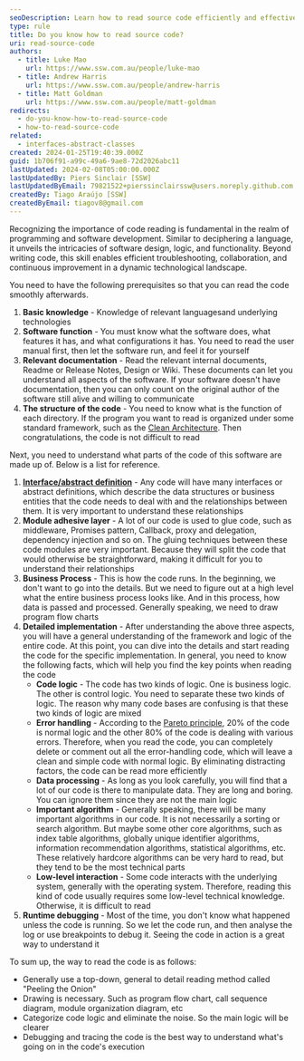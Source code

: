 ```yaml
---
seoDescription: Learn how to read source code efficiently and effectively with a top-down approach, understanding software structure, documentation, and coding conventions, while eliminating noise and focusing on main logic.
type: rule
title: Do you know how to read source code?
uri: read-source-code
authors:
  - title: Luke Mao
    url: https://www.ssw.com.au/people/luke-mao
  - title: Andrew Harris
    url: https://www.ssw.com.au/people/andrew-harris
  - title: Matt Goldman
    url: https://www.ssw.com.au/people/matt-goldman
redirects:
  - do-you-know-how-to-read-source-code
  - how-to-read-source-code
related:
  - interfaces-abstract-classes
created: 2024-01-25T19:40:39.000Z
guid: 1b706f91-a99c-49a6-9ae8-72d2026abc11
lastUpdated: 2024-02-08T05:00:00.000Z
lastUpdatedBy: Piers Sinclair [SSW]
lastUpdatedByEmail: 79821522+pierssinclairssw@users.noreply.github.com
createdBy: Tiago Araújo [SSW]
createdByEmail: tiagov8@gmail.com
---
```


Recognizing the importance of code reading is fundamental in the realm of programming and software development. Similar to deciphering a language, it unveils the intricacies of software design, logic, and functionality. Beyond writing code, this skill enables efficient troubleshooting, collaboration, and continuous improvement in a dynamic technological landscape.

You need to have the following prerequisites so that you can read the code smoothly afterwards.

1. **Basic knowledge** - Knowledge of relevant languages ​​and underlying technologies
2. **Software function** - You must know what the software does, what features it has, and what configurations it has. You need to read the user manual first, then let the software run, and feel it for yourself
3. **Relevant documentation** - Read the relevant internal documents, Readme or Release Notes, Design or Wiki. These documents can let you understand all aspects of the software. If your software doesn't have documentation, then you can only count on the original author of the software still alive and willing to communicate
4. **The structure of the code** - You need to know what is the function of each directory. If the program you want to read is organized under some standard framework, such as the [Clean Architecture](https://github.com/jasontaylordev/CleanArchitecture). Then congratulations, the code is not difficult to read

Next, you need to understand what parts of the code of this software are made up of. Below is a list for reference.

1. **[Interface/abstract definition](/interfaces-abstract-classes)** - Any code will have many interfaces or abstract definitions, which describe the data structures or business entities that the code needs to deal with and the relationships between them. It is very important to understand these relationships
2. **Module adhesive layer** - A lot of our code is used to glue code, such as middleware, Promises pattern, Callback, proxy and delegation, dependency injection and so on. The gluing techniques between these code modules are very important. Because they will split the code that would otherwise be straightforward, making it difficult for you to understand their relationships
3. **Business Process** - This is how the code runs. In the beginning, we don't want to go into the details. But we need to figure out at a high level what the entire business process looks like. And in this process, how data is passed and processed. Generally speaking, we need to draw program flow charts
4. **Detailed implementation** - After understanding the above three aspects, you will have a general understanding of the framework and logic of the entire code. At this point, you can dive into the details and start reading the code for the specific implementation. In general, you need to know the following facts, which will help you find the key points when reading the code
   - **Code logic** - The code has two kinds of logic. One is business logic. The other is control logic. You need to separate these two kinds of logic. The reason why many code bases are confusing is that these two kinds of logic are mixed
   - **Error handling** - According to the [Pareto principle](https://en.wikipedia.org/wiki/Pareto_principle), 20% of the code is normal logic and the other 80% of the code is dealing with various errors. Therefore, when you read the code, you can completely delete or comment out all the error-handling code, which will leave a clean and simple code with normal logic. By eliminating distracting factors, the code can be read more efficiently
   - **Data processing** - As long as you look carefully, you will find that a lot of our code is there to manipulate data. They are long and boring. You can ignore them since they are not the main logic
   - **Important algorithm** - Generally speaking, there will be many important algorithms in our code. It is not necessarily a sorting or search algorithm. But maybe some other core algorithms, such as index table algorithms, globally unique identifier algorithms, information recommendation algorithms, statistical algorithms, etc. These relatively hardcore algorithms can be very hard to read, but they tend to be the most technical parts
   - **Low-level interaction** - Some code interacts with the underlying system, generally with the operating system. Therefore, reading this kind of code usually requires some low-level technical knowledge. Otherwise, it is difficult to read
5. **Runtime debugging** - Most of the time, you don't know what happened unless the code is running. So we let the code run, and then analyse the log or use breakpoints to debug it. Seeing the code in action is a great way to understand it

To sum up, the way to read the code is as follows:

- Generally use a top-down, general to detail reading method called "Peeling the Onion"
- Drawing is necessary. Such as program flow chart, call sequence diagram, module organization diagram, etc
- Categorize code logic and eliminate the noise. So the main logic will be clearer
- Debugging and tracing the code is the best way to understand what's going on in the code's execution
